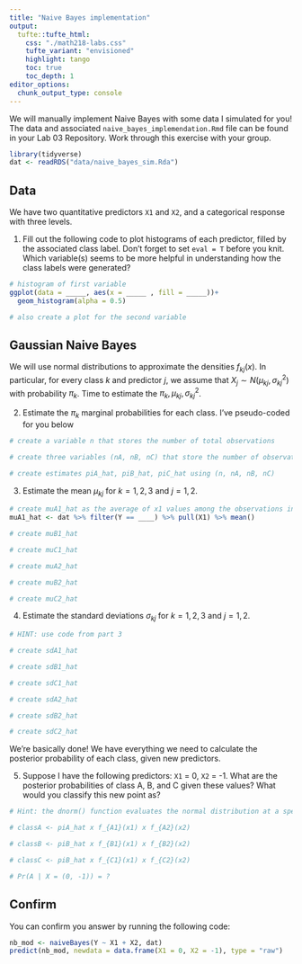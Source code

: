 ```yaml
---
title: "Naive Bayes implementation"
output: 
  tufte::tufte_html:
    css: "./math218-labs.css"
    tufte_variant: "envisioned"
    highlight: tango
    toc: true
    toc_depth: 1
editor_options: 
  chunk_output_type: console
---
```


We will manually implement Naive Bayes with some data I simulated for you! The data and associated `naive_bayes_implemendation.Rmd` file can be found in your Lab 03 Repository. 
Work through this exercise with your group.


```r
library(tidyverse)
dat <- readRDS("data/naive_bayes_sim.Rda")
```

## Data

We have two quantitative predictors `X1` and `X2`, and a categorical response with three levels.

1. Fill out the following code to plot histograms of each predictor, filled by the associated class label. Don't forget to set `eval = T` before you knit. Which variable(s) seems to be more helpful in understanding how the class labels were generated?

```r
# histogram of first variable
ggplot(data = _____, aes(x = _____ , fill = _____))+
  geom_histogram(alpha = 0.5)

# also create a plot for the second variable
```

## Gaussian Naive Bayes

We will use normal distributions to approximate the densities $f_{kj}(x)$. In particular, for every class $k$ and predictor $j$, we assume that $X_{j} \sim N(\mu_{kj}, \sigma^2_{kj})$ with probability $\pi_{k}$. Time to estimate the $\pi_{k}, \mu_{kj}, \sigma^2_{kj}$.

2. Estimate the  $\pi_{k}$ marginal probabilities for each class. I've pseudo-coded for you below

```r
# create a variable n that stores the number of total observations

# create three variables (nA, nB, nC) that store the number of observations for each label

# create estimates piA_hat, piB_hat, piC_hat using (n, nA, nB, nC)

```

3. Estimate the mean $\mu_{kj}$ for $k = 1, 2, 3$ and $j = 1, 2$.

```r
# create muA1_hat as the average of x1 values among the observations in class A
muA1_hat <- dat %>% filter(Y == ____) %>% pull(X1) %>% mean()

# create muB1_hat

# create muC1_hat

# create muA2_hat

# create muB2_hat

# create muC2_hat

```

4. Estimate the standard deviations $\sigma_{kj}$ for $k = 1, 2, 3$ and $j = 1, 2$.

```r
# HINT: use code from part 3

# create sdA1_hat

# create sdB1_hat

# create sdC1_hat

# create sdA2_hat

# create sdB2_hat

# create sdC2_hat
```

We're basically done! We have everything we need to calculate the posterior probability of each class, given new predictors.

5. Suppose I have the following predictors: `X1` = 0, `X2` = -1. What are the posterior probabilities of class A, B, and C given these values? What would you classify this new point as?

```r
# Hint: the dnorm() function evaluates the normal distribution at a specified x for given mu and sd

# classA <- piA_hat x f_{A1}(x1) x f_{A2}(x2)

# classB <- piB_hat x f_{B1}(x1) x f_{B2}(x2)

# classC <- piB_hat x f_{C1}(x1) x f_{C2}(x2)

# Pr(A | X = (0, -1)) = ?

```

## Confirm

You can confirm you answer by running the following code:

```r
nb_mod <- naiveBayes(Y ~ X1 + X2, dat)
predict(nb_mod, newdata = data.frame(X1 = 0, X2 = -1), type = "raw")
```